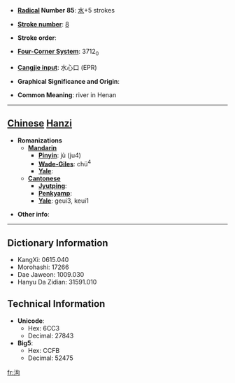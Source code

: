 * '''[[Wiktionary:Chinese radical index| Radical]] Number 85''': [[Wiktionary:Chinese radical index 水|水]]+5 strokes

* '''[[Wiktionary:Chinese total strokes index|Stroke number]]''': [[Wiktionary:Chinese total strokes index 8|8]]

* '''Stroke order''': 

* '''[[Wiktionary:Chinese four corner index|Four-Corner System]]''': 3712<sub>0</sub>

* '''[[Wiktionary:Chinese Cangjie index|Cangjie input]]''': 水心口 (EPR)

* '''Graphical Significance and Origin''': 

* '''Common Meaning''': river in Henan

----

== [[Chinese]] [[Hanzi]] ==

* '''Romanizations'''
** '''[[Mandarin]]'''
*** '''[[Pinyin]]''': jù (ju4)
*** '''[[Wade-Giles]]''': chü<sup>4</sup>
*** '''[[Yale]]''': 
** '''[[Cantonese]]'''
*** '''[[Jyutping]]''':
*** '''[[Penkyamp]]''': 
*** '''[[Yale]]''': geui3, keui1

* '''Other info''': 

----

== Dictionary Information ==

* KangXi: 0615.040
* Morohashi: 17266
* Dae Jaweon: 1009.030
* Hanyu Da Zidian: 31591.010

== Technical Information ==

* '''Unicode''':
** Hex: 6CC3
** Decimal: 27843
* '''Big5''':
** Hex: CCFB
** Decimal: 52475

[[fr:泃]]